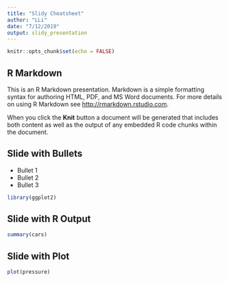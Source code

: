 ```yaml
---
title: "Slidy Cheatsheet"
author: "LLi"
date: "7/12/2019"
output: slidy_presentation
---
```


```r
knitr::opts_chunk$set(echo = FALSE)
```

## R Markdown

This is an R Markdown presentation. Markdown is a simple formatting syntax for authoring HTML, PDF, and MS Word documents. For more details on using R Markdown see <http://rmarkdown.rstudio.com>.

When you click the **Knit** button a document will be generated that includes both content as well as the output of any embedded R code chunks within the document.

## Slide with Bullets

- Bullet 1
- Bullet 2
- Bullet 3

```r
library(ggplot2)
```



## Slide with R Output

```r
summary(cars)
```

## Slide with Plot

```r
plot(pressure)
```

